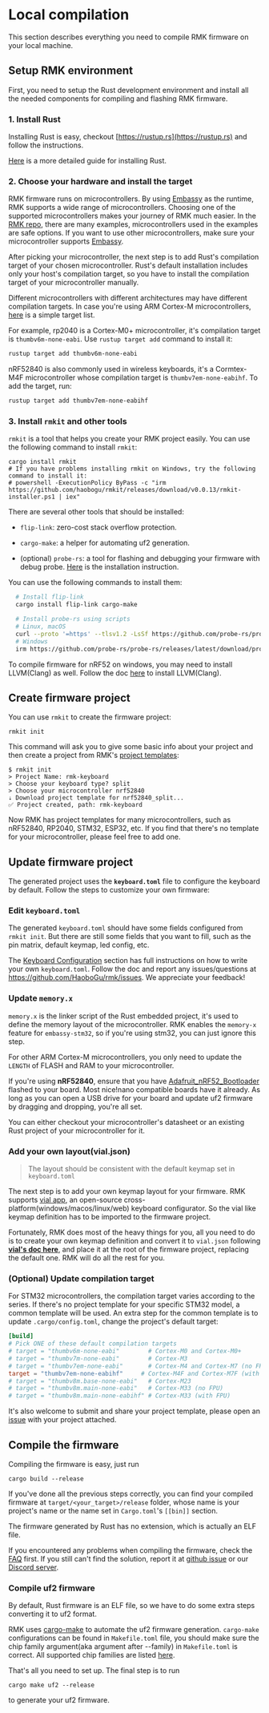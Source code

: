 # Local compilation

This section describes everything you need to compile RMK firmware on your local machine.

## Setup RMK environment

First, you need to setup the Rust development environment and install all the needed components for compiling and flashing RMK firmware.

### 1. Install Rust

Installing Rust is easy, checkout [https://rustup.rs](https://rustup.rs) and follow the instructions.

[Here](https://doc.rust-lang.org/book/ch01-01-installation.html) is a more detailed guide for installing Rust.

### 2. Choose your hardware and install the target

RMK firmware runs on microcontrollers. By using [Embassy](https://github.com/embassy-rs/embassy) as the runtime, RMK supports a wide range of microcontrollers. Choosing one of the supported microcontrollers makes your journey of RMK much easier. In the [RMK repo](https://github.com/HaoboGu/rmk/tree/main/examples), there are many examples, microcontrollers used in the examples are safe options. If you want to use other microcontrollers, make sure your microcontroller supports [Embassy](https://github.com/embassy-rs/embassy).

After picking your microcontroller, the next step is to add Rust's compilation target of your chosen microcontroller. Rust's default installation includes only your host's compilation target, so you have to install the compilation target of your microcontroller manually.

Different microcontrollers with different architectures may have different compilation targets. In case you're using ARM Cortex-M microcontrollers, [here](https://docs.rust-embedded.org/book/intro/install.html#rust-toolchain) is a simple target list.

For example, rp2040 is a Cortex-M0+ microcontroller, it's compilation target is `thumbv6m-none-eabi`. Use `rustup target add` command to install it:

```bash
rustup target add thumbv6m-none-eabi
```

nRF52840 is also commonly used in wireless keyboards, it's a Cormtex-M4F microcontroller whose compilation target is `thumbv7em-none-eabihf`. To add the target, run:

```bash
rustup target add thumbv7em-none-eabihf
```

### 3. Install `rmkit` and other tools

`rmkit` is a tool that helps you create your RMK project easily. You can use the following command to install `rmkit`:

```shell
cargo install rmkit
# If you have problems installing rmkit on Windows, try the following command to install it:
# powershell -ExecutionPolicy ByPass -c "irm https://github.com/haobogu/rmkit/releases/download/v0.0.13/rmkit-installer.ps1 | iex"
```

There are several other tools that should be installed:

- `flip-link`: zero-cost stack overflow protection.

- `cargo-make`: a helper for automating uf2 generation.

- (optional) `probe-rs`: a tool for flashing and debugging your firmware with debug probe. [Here](https://probe.rs/docs/getting-started/installation/) is the installation instruction.

You can use the following commands to install them:

```bash
  # Install flip-link
  cargo install flip-link cargo-make

  # Install probe-rs using scripts
  # Linux, macOS
  curl --proto '=https' --tlsv1.2 -LsSf https://github.com/probe-rs/probe-rs/releases/latest/download/probe-rs-tools-installer.sh | sh
  # Windows
  irm https://github.com/probe-rs/probe-rs/releases/latest/download/probe-rs-tools-installer.ps1 | iex
```

To compile firmware for nRF52 on windows, you may need to install LLVM(Clang) as well. Follow the doc [here](https://rust-lang.github.io/rust-bindgen/requirements.html#windows) to install LLVM(Clang).

## Create firmware project

You can use `rmkit` to create the firmware project:

```shell
rmkit init
```

This command will ask you to give some basic info about your project and then create a project from RMK's [project templates](https://github.com/HaoboGu/rmk-template):

```shell
$ rmkit init
> Project Name: rmk-keyboard
> Choose your keyboard type? split
> Choose your microcontroller nrf52840
⇣ Download project template for nrf52840_split...
✅ Project created, path: rmk-keyboard
```

Now RMK has project templates for many microcontrollers, such as nRF52840, RP2040, STM32, ESP32, etc. If you find that there's no template for your microcontroller, please feel free to add one.

## Update firmware project

The generated project uses the **`keyboard.toml`** file to configure the keyboard by default. Follow the steps to customize your own firmware:

### Edit `keyboard.toml`

The generated `keyboard.toml` should have some fields configured from `rmkit init`. But there are still some fields that you want to fill, such as the pin matrix, default keymap, led config, etc.

The [Keyboard Configuration](../../features/keyboard_configuration) section has full instructions on how to write your own `keyboard.toml`. Follow the doc and report any issues/questions at https://github.com/HaoboGu/rmk/issues. We appreciate your feedback!

### Update `memory.x`

`memory.x` is the linker script of the Rust embedded project, it's used to define the memory layout of the microcontroller. RMK enables the `memory-x` feature for `embassy-stm32`, so if you're using stm32, you can just ignore this step.

For other ARM Cortex-M microcontrollers, you only need to update the `LENGTH` of FLASH and RAM to your microcontroller.

If you're using **nRF52840**, ensure that you have [Adafruit_nRF52_Bootloader](https://github.com/adafruit/Adafruit_nRF52_Bootloader) flashed to your board. Most nice!nano compatible boards have it already. As long as you can open a USB drive for your board and update uf2 firmware by dragging and dropping, you're all set.

You can either checkout your microcontroller's datasheet or an existing Rust project of your microcontroller for it.

### Add your own layout(vial.json)

> The layout should be consistent with the default keymap set in `keyboard.toml`

The next step is to add your own keymap layout for your firmware. RMK supports [vial app](https://get.vial.today/), an open-source cross-platform(windows/macos/linux/web) keyboard configurator. So the vial like keymap definition has to be imported to the firmware project.

Fortunately, RMK does most of the heavy things for you, all you need to do is to create your own keymap definition and convert it to `vial.json` following **[vial's doc here](https://get.vial.today/docs/porting-to-via.html)**, and place it at the root of the firmware project, replacing the default one. RMK will do all the rest for you.

### (Optional) Update compilation target

For STM32 microcontrollers, the compilation target varies according to the series. If there's no project template for your specific STM32 model, a common template will be used. An extra step for the common template is to update `.cargo/config.toml`, change the project's default target:

```toml
[build]
# Pick ONE of these default compilation targets
# target = "thumbv6m-none-eabi"        # Cortex-M0 and Cortex-M0+
# target = "thumbv7m-none-eabi"        # Cortex-M3
# target = "thumbv7em-none-eabi"       # Cortex-M4 and Cortex-M7 (no FPU)
target = "thumbv7em-none-eabihf"     # Cortex-M4F and Cortex-M7F (with FPU)
# target = "thumbv8m.base-none-eabi"   # Cortex-M23
# target = "thumbv8m.main-none-eabi"   # Cortex-M33 (no FPU)
# target = "thumbv8m.main-none-eabihf" # Cortex-M33 (with FPU)
```

It's also welcome to submit and share your project template, please open an [issue](https://github.com/HaoboGu/rmk-template/issues) with your project attached.

## Compile the firmware

Compiling the firmware is easy, just run

```shell
cargo build --release
```

If you've done all the previous steps correctly, you can find your compiled firmware at `target/<your_target>/release` folder, whose name is your project's name or the name set in `Cargo.toml`'s `[[bin]]` section.

The firmware generated by Rust has no extension, which is actually an ELF file.

If you encountered any problems when compiling the firmware, check the [FAQ](./faq.md) first. If you still can't find the solution, report it at [github issue](https://github.com/HaoboGu/rmk/issues) or our [Discord server](https://discord.gg/HHGA7pQxkG).

### Compile uf2 firmware

By default, Rust firmware is an ELF file, so we have to do some extra steps converting it to uf2 format.

RMK uses [cargo-make](https://github.com/sagiegurari/cargo-make) to automate the uf2 firmware generation. `cargo-make` configurations can be found in `Makefile.toml` file, you should make sure the chip family argument(aka argument after --family) in `Makefile.toml` is correct. All supported chip families are listed [here](https://github.com/fhanrath/hex-to-uf2/blob/main/hex_to_uf2/src/families.rs#L7).

That's all you need to set up. The final step is to run

```shell
cargo make uf2 --release
```

to generate your uf2 firmware.
